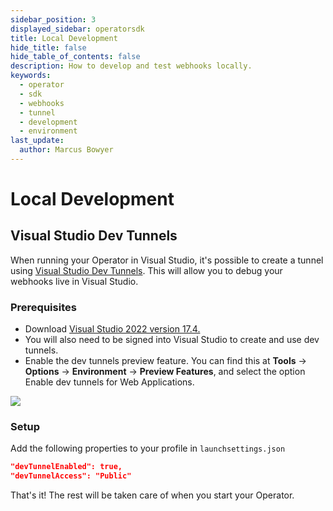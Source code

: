 ```yaml
---
sidebar_position: 3
displayed_sidebar: operatorsdk
title: Local Development
hide_title: false
hide_table_of_contents: false
description: How to develop and test webhooks locally.
keywords:
  - operator
  - sdk
  - webhooks
  - tunnel
  - development
  - environment
last_update:
  author: Marcus Bowyer
---
```


# Local Development

## Visual Studio Dev Tunnels

When running your Operator in Visual Studio, it's possible to create a tunnel
using
[Visual Studio Dev Tunnels](https://devblogs.microsoft.com/visualstudio/dev-tunnels-in-visual-studio-for-asp-net-core-projects/).
This will allow you to debug your webhooks live in Visual Studio.

### Prerequisites

- Download
  [Visual Studio 2022 version 17.4.](https://visualstudio.microsoft.com/vs/)
- You will also need to be signed into Visual Studio to create and use dev
  tunnels.
- Enable the dev tunnels preview feature. You can find this at
  <strong>Tools</strong> -> <strong>Options</strong> ->
  <strong>Environment</strong> -> <strong>Preview Features</strong>, and select
  the option Enable dev tunnels for Web Applications.

![](./assets/enable-dev-tunnels.png)

### Setup

Add the following properties to your profile in `launchsettings.json`

```json
"devTunnelEnabled": true,
"devTunnelAccess": "Public"
```

That's it! The rest will be taken care of when you start your Operator.
